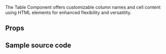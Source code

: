 
<Meta of={TableStories} />

<Title>Table</Title>

The Table Component offers customizable column names and cell content using HTML elements for enhanced flexibility and versatility.

## Props

<Canvas of={TableStories.Demo} sourceState='none' withToolbar={false} />

<Controls />

## Sample source code

<Source of={TableStories.Demo} />